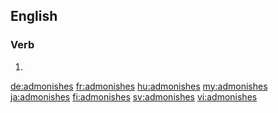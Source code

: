 ==English==

===Verb===
{{head|en|verb form}}

# {{en-third-person singular of|admonish}}

[[de:admonishes]]
[[fr:admonishes]]
[[hu:admonishes]]
[[my:admonishes]]
[[ja:admonishes]]
[[fi:admonishes]]
[[sv:admonishes]]
[[vi:admonishes]]